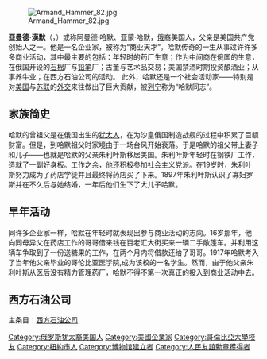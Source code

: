 {{Expand|time=2009-07-26}}

[[File:Armand_Hammer_82.jpg|right]]

'''亞曼德·漢默'''（{{lang-en|Armand Hammer}}，{{bd|1898年|5月21日|1990年|12月10日|catIdx=Hammer, Armand}}）或称阿曼德·哈默、亚蒙·哈默，[[俄羅斯|俄]]裔美国人，父亲是美国共产党创始人之一。他是一名企业家，被称为“商业天才”。哈默传奇的一生从事过许许多多商业活动，其中最主要的包括：年轻时的药厂生意；作为中间商在俄国的生意，在俄国开设的[[石棉|石棉]]厂与[[铅笔|铅笔]]厂；古董与艺术品交易；美国禁酒时期投资酿酒业；从事养牛业；在西方石油公司的活动。
此外，哈默还是一个社会活动家——特别是对[[美国|美国]]与[[苏联|苏联]]的[[外交|外交]]来往做出了巨大贡献，被[[列宁|列宁]]称为“哈默同志”。

==家族简史==
哈默的曾祖父是在俄国出生的[[犹太人|犹太人]]，在为沙皇俄国制造战舰的过程中积累了巨额财富。但是，到哈默祖父时家境由于一场台风开始衰落。于是哈默的祖父带上妻子和儿子——也就是哈默的父亲朱利叶斯移居美国。朱利叶斯年轻时在钢铁厂工作，造就了一副好身板。工作之余，他还积极参加社会主义党派。在19岁时，朱利叶斯努力成为了药店学徒并且最终将药店买了下来。1897年朱利叶斯认识了寡妇罗斯并在不久后与她结婚，一年后他们生下了大儿子哈默。

==早年活动==
同许多企业家一样，哈默在年轻时就表现出参与商业活动的志向。16岁那年，他向同母异父在药店工作的哥哥借来钱在百老汇大街买来一辆二手敞篷车。并利用这辆车争取到了一份送糖果的工作，在两个月内将借款还给了哥哥。1917年哈默考入了当年他父亲毕业的哥伦比亚医学院,成为该校的一名学生。然而，由于他父亲朱利叶斯从医后没有精力管理药厂，哈默不得不第一次真正的投入到商业活动中去。

==西方石油公司==
主条目：[[西方石油公司|西方石油公司]]

{{DEFAULTSORT:Hammer, Armand}}
[[Category:俄罗斯犹太裔美国人|Category:俄罗斯犹太裔美国人]]
[[Category:美國企業家|Category:美國企業家]]
[[Category:哥倫比亞大學校友|Category:哥倫比亞大學校友]]
[[Category:紐約市人|Category:紐約市人]]
[[Category:博物馆建立者|Category:博物馆建立者]]
[[Category:人民友誼勳章獲得者|Category:人民友誼勳章獲得者]]